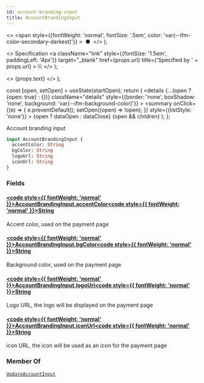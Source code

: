 ```yaml
---
id: account-branding-input
title: AccountBrandingInput
---
```


  <>
    <span
      style={{fontWeight: 'normal', fontSize: '.5em', color: 'var(--ifm-color-secondary-darkest)'}}
    >
      &nbsp;●&nbsp;
    </span>
  </>
);

  <>
    Specification
    <a
      className="link"
      style={{fontSize: '1.5em', paddingLeft: '4px'}}
      target="_blank"
      href={props.url}
      title={'Specified by ' + props.url}
    >
      ⎘
    </a>
  </>
);

  <>
    <span className={props.class}>{props.text}</span>
  </>
);


  const [open, setOpen] = useState(startOpen);
  return (
    <details
      {...(open ? {open: true} : {})}
      className="details"
      style={{border: 'none', boxShadow: 'none', background: 'var(--ifm-background-color)'}}
    >
      <summary
        onClick={(e) => {
          e.preventDefault();
          setOpen((open) => !open);
        }}
        style={{listStyle: 'none'}}
      >
        {open ? dataOpen : dataClose}
      </summary>
      {open && children}
    </details>
  );
};

Account branding input

```graphql
input AccountBrandingInput {
  accentColor: String
  bgColor: String
  logoUrl: String
  iconUrl: String
}
```

### Fields

#### [<code style={{ fontWeight: 'normal' }}>AccountBrandingInput.<b>accentColor</b></code>](#)<Bullet />[<code style={{ fontWeight: 'normal' }}><b>String</b></code>](/docs/apis/graphql/types/scalars/string.mdx) <Badge class="badge badge--secondary " text="scalar"/>

Accent color, used on the payment page

#### [<code style={{ fontWeight: 'normal' }}>AccountBrandingInput.<b>bgColor</b></code>](#)<Bullet />[<code style={{ fontWeight: 'normal' }}><b>String</b></code>](/docs/apis/graphql/types/scalars/string.mdx) <Badge class="badge badge--secondary " text="scalar"/>

Background color, used on the payment page

#### [<code style={{ fontWeight: 'normal' }}>AccountBrandingInput.<b>logoUrl</b></code>](#)<Bullet />[<code style={{ fontWeight: 'normal' }}><b>String</b></code>](/docs/apis/graphql/types/scalars/string.mdx) <Badge class="badge badge--secondary " text="scalar"/>

Logo URL, the logo will be displayed on the payment page

#### [<code style={{ fontWeight: 'normal' }}>AccountBrandingInput.<b>iconUrl</b></code>](#)<Bullet />[<code style={{ fontWeight: 'normal' }}><b>String</b></code>](/docs/apis/graphql/types/scalars/string.mdx) <Badge class="badge badge--secondary " text="scalar"/>

icon URL, the icon will be used as an icon for the payment page

### Member Of

[`UpdateAccountInput`](/docs/apis/graphql/types/inputs/update-account-input.mdx) <Badge class="badge badge--secondary badge--relation" text="input"/>
